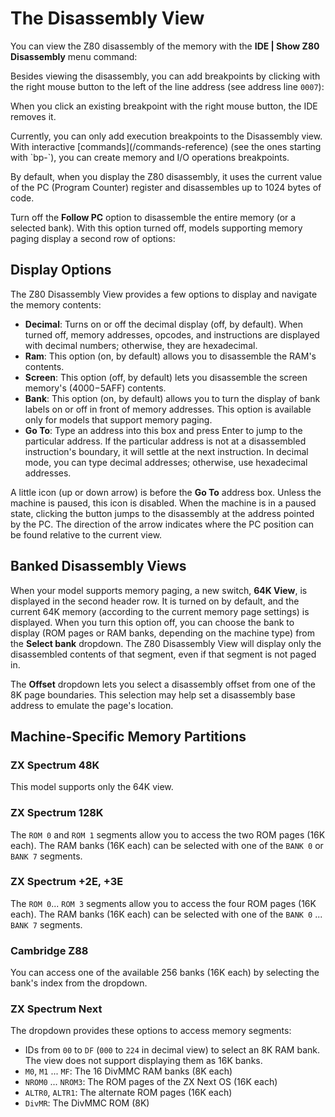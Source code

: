 
# The Disassembly View

You can view the Z80 disassembly of the memory with the **IDE | Show Z80 Disassembly** menu command:

<ClickableImage src="/images/working-with-ide/disass-view.png" width={512} />

Besides viewing the disassembly, you can add breakpoints by clicking with the right mouse button to the left of the line address (see address line `0007`):

<ClickableImage src="/images/working-with-ide/disassembly-breakpoint-message.png" width={512} />

When you click an existing breakpoint with the right mouse button, the IDE removes it.

<Callout type="info" emoji="💡">
Currently, you can only add execution breakpoints to the Disassembly view. With interactive [commands](/commands-reference) (see the ones starting with `bp-`), you can create memory and I/O operations breakpoints.
</Callout>

By default, when you display the Z80 disassembly, it uses the current value of the PC (Program Counter) register and disassembles up to 1024 bytes of code.

Turn off the **Follow PC** option to disassemble the entire memory (or a selected bank). With this option turned off, models supporting memory paging display a second row of options:

<ClickableImage src="/images/working-with-ide/banked-disass-view.png" width={512} />

## Display Options

The Z80 Disassembly View provides a few options to display and navigate the memory contents:
- **Decimal**: Turns on or off the decimal display (off, by default). When turned off, memory addresses, opcodes, and instructions are displayed with decimal numbers; otherwise, they are hexadecimal.
- **Ram**: This option (on, by default) allows you to disassemble the RAM's contents.
- **Screen**: This option (off, by default) lets you disassemble the screen memory's ($4000-$5AFF) contents.
- **Bank**: This option (on, by default) allows you to turn the display of bank labels on or off in front of memory addresses. This option is available only for models that support memory paging.
- **Go To**: Type an address into this box and press Enter to jump to the particular address. If the particular address is not at a disassembled instruction's boundary, it will settle at the next instruction. In decimal mode, you can type decimal addresses; otherwise, use hexadecimal addresses.

A little icon (up or down arrow) is before the **Go To** address box. Unless the machine is paused, this icon is disabled. When the machine is in a paused state, clicking the button jumps to the disassembly at the address pointed by the PC. The direction of the arrow indicates where the PC position can be found relative to the current view.

## Banked Disassembly Views

When your model supports memory paging, a new switch, **64K View**, is displayed in the second header row. It is turned on by default, and the current 64K memory (according to the current memory page settings) is displayed. When you turn this option off, you can choose the bank to display (ROM pages or RAM banks, depending on the machine type) from the **Select bank** dropdown. The Z80 Disassembly View will display only the disassembled contents of that segment, even if that segment is not paged in.

The **Offset** dropdown lets you select a disassembly offset from one of the 8K page boundaries. This selection may help set a disassembly base address to emulate the page's location.

## Machine-Specific Memory Partitions

### ZX Spectrum 48K

This model supports only the 64K view.

### ZX Spectrum 128K

The `ROM 0` and `ROM 1` segments allow you to access the two ROM pages (16K each). The RAM banks (16K each) can be selected with one of the `BANK 0` or `BANK 7` segments.

### ZX Spectrum +2E, +3E

The `ROM 0`... `ROM 3` segments allow you to access the four ROM pages (16K each). The RAM banks (16K each) can be selected with one of the `BANK 0` ... `BANK 7` segments.

### Cambridge Z88

You can access one of the available 256 banks (16K each) by selecting the bank's index from the dropdown.

### ZX Spectrum Next

The dropdown provides these options to access memory segments:
- IDs from `00` to `DF` (`000` to `224` in decimal view) to select an 8K RAM bank. The view does not support displaying them as 16K banks. 
- `M0`, `M1` ... `MF`: The 16 DivMMC RAM banks (8K each)
- `NROM0` ... `NROM3`: The ROM pages of the ZX Next OS (16K each)
- `ALTR0`, `ALTR1`: The alternate ROM pages (16K each)
- `DivMR`: The DivMMC ROM (8K)
